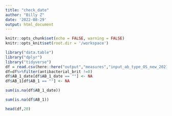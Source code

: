 ```yaml
---
title: "check_date"
author: "Billy Z"
date: '2022-08-29'
output: html_document
---
```


```r
knitr::opts_chunk$set(echo = FALSE, warning = FALSE)
knitr::opts_knit$set(root.dir = '/workspace')
```


```r
library("data.table")
library("dplyr")
library("tidyverse")
df = read.csv(here::here("output","measures","input_ab_type_OS_new_2021_2021-01-01.csv.gz"))
df=df%>%filter(antibacterial_brit !=0)
df$AB_1_date[df$AB_1_date == ""] <- NA
df$AB_1[df$AB_1 == ""] <- NA

```

```r
sum(is.na(df$AB_1_date))
```

```r
sum(is.na(df$AB_1))
```

```r
head(df,20)
```